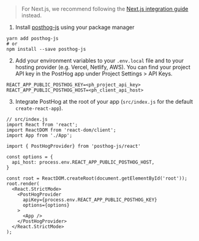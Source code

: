 > For Next.js, we recommend following the [Next.js integration guide](/docs/integrate/next-js) instead.

1. Install [posthog-js](https://github.com/posthog/posthog-js) using your package manager

```shell
yarn add posthog-js
# or
npm install --save posthog-js
```

2. Add your environment variables to your `.env.local` file and to your hosting provider (e.g. Vercel, Netlify, AWS). You can find your project API key in the PostHog app under Project Settings > API Keys.

```shell file=.env.local
REACT_APP_PUBLIC_POSTHOG_KEY=<ph_project_api_key>
REACT_APP_PUBLIC_POSTHOG_HOST=<ph_client_api_host>
```

3. Integrate PostHog at the root of your app (`src/index.js` for the default `create-react-app`).

```react
// src/index.js
import React from 'react';
import ReactDOM from 'react-dom/client';
import App from './App';

import { PostHogProvider} from 'posthog-js/react'

const options = {
  api_host: process.env.REACT_APP_PUBLIC_POSTHOG_HOST,
}

const root = ReactDOM.createRoot(document.getElementById('root'));
root.render(
  <React.StrictMode>
    <PostHogProvider 
      apiKey={process.env.REACT_APP_PUBLIC_POSTHOG_KEY}
      options={options}
    >
      <App />
    </PostHogProvider>
  </React.StrictMode>
);
```